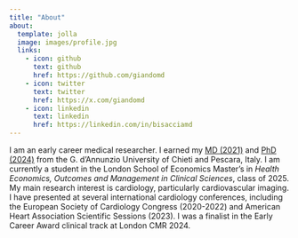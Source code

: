 ```yaml
---
title: "About"
about:
  template: jolla
  image: images/profile.jpg
  links:
    - icon: github
      text: github
      href: https://github.com/giandomd
    - icon: twitter
      text: twitter
      href: https://x.com/giandomd
    - icon: linkedin
      text: linkedin
      href: https://linkedin.com/in/bisacciamd
---
```


I am an early career medical researcher. I earned my [MD (2021)](md.qmd) and [PhD (2024)](phd.qmd) from the G. d'Annunzio University of Chieti and Pescara, Italy. I am currently a student in the London School of Economics Master's in *Health Economics, Outcomes and Management in Clinical Sciences*, class of 2025. My main research interest is cardiology, particularly cardiovascular imaging. I have presented at several international cardiology conferences, including the European Society of Cardiology Congress (2020-2022) and American Heart Association Scientific Sessions (2023). I was a finalist in the Early Career Award clinical track at London CMR 2024.